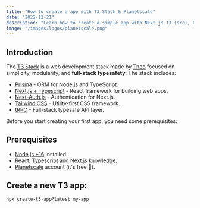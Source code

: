 ```yaml
---
title: "How to create a app with T3 Stack & Planetscale"
date: "2022-12-21"
description: "Learn how to create a simple app with Next.js 13 (src), Prisma, Next-Auth.js, Tailwind CSS, tRPC and Planetscale."
image: "/images/logos/planetscale.png"
---
```


## Introduction

The [T3 Stack](https://create.t3.gg/) is a web development stack made by [Theo](https://twitter.com/t3dotgg) focused on simplicity, modularity, and **full-stack typesafety**. The stack includes:

- [Prisma](https://www.prisma.io/) - ORM for Node.js and TypeScript.
- [Next.js + Typescript](https://nextjs.org/) - React framework for building web apps.
- [Next-Auth.js](https://next-auth.js.org/) - Authentication for Next.js.
- [Tailwind CSS](https://tailwindcss.com/) - Utility-first CSS framework.
- [tRPC](https://trpc.io/) - Full-stack typesafe API layer.

Before you start creating your first app, you need some prerequisites:

## Prerequisites

- [Node.js +16](https://nodejs.org/en/) installed.
- React, Typescript and Next.js knowledge.
- [Planetscale](https://planetscale.com/) account (it's free 🚀).

## Create a new T3 app:

```bash
npx create-t3-app@latest my-app
```
